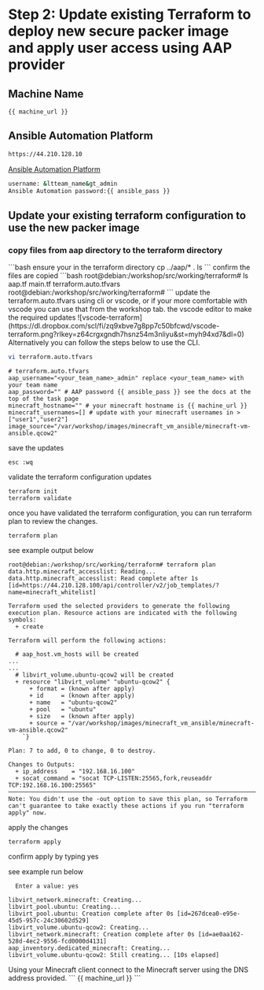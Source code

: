 # Step 2: Update existing Terraform to deploy new secure packer image and apply user access using AAP provider

## Machine Name
```
{{ machine_url }}
```
## Ansible Automation Platform
```sh
https://44.210.128.10
```
<a href="https://44.210.128.10" target="_blank">Ansible Automation Platform</a>
```sh
username: &ltteam_name&gt_admin
Ansible Automation password:{{ ansible_pass }}
```
## Update your existing terraform configuration to use the new packer image
### copy files from aap directory to the terraform directory

<Task id="update_terraform">
```bash
ensure your in the terraform directory
cp ../aap/* .
ls
```
confirm the files are copied
```bash
root@debian:/workshop/src/working/terraform# ls
aap.tf  main.tf  terraform.auto.tfvars
root@debian:/workshop/src/working/terraform# 
```
</Task>

<Task id="terraform_apply">
update the terraform.auto.tfvars using cli or vscode, or if your more comfortable with vscode you can use that from the workshop tab.
 the vscode editor to make the required updates
![vscode-terraform](https://dl.dropbox.com/scl/fi/zq9xbve7g8pp7c50bfcwd/vscode-terraform.png?rlkey=z64crgxgndh7hsnz54m3nliyu&st=myh94xd7&dl=0)
Alternatively you can follow the steps below to use the CLI.

```bash
vi terraform.auto.tfvars
```

```
# terraform.auto.tfvars
aap_username="<your_team_name>_admin" replace <your_team_name> with your team name
aap_password="" # AAP password {{ ansible_pass }} see the docs at the top of the task page
minecraft_hostname="" # your minecraft hostname is {{ machine_url }}
minecraft_usernames=[] # update with your minecraft usernames in > ["user1","user2"]
image_source="/var/workshop/images/minecraft_vm_ansible/minecraft-vm-ansible.qcow2"
```
save the updates

```
esc :wq
```

validate the terraform configuration updates

```
terraform init
terraform validate
```

once you have validated the terraform configuration, you can run terraform plan to review the changes.

```
terraform plan
```

see example output below

```
root@debian:/workshop/src/working/terraform# terraform plan
data.http.minecraft_accesslist: Reading...
data.http.minecraft_accesslist: Read complete after 1s [id=https://44.210.128.100/api/controller/v2/job_templates/?name=minecraft_whitelist]

Terraform used the selected providers to generate the following execution plan. Resource actions are indicated with the following symbols:
  + create

Terraform will perform the following actions:

  # aap_host.vm_hosts will be created
...
...
  # libvirt_volume.ubuntu-qcow2 will be created
  + resource "libvirt_volume" "ubuntu-qcow2" {
      + format = (known after apply)
      + id     = (known after apply)
      + name   = "ubuntu-qcow2"
      + pool   = "ubuntu"
      + size   = (known after apply)
      + source = "/var/workshop/images/minecraft_vm_ansible/minecraft-vm-ansible.qcow2"
    `}

Plan: 7 to add, 0 to change, 0 to destroy.

Changes to Outputs:
  + ip_address    = "192.168.16.100"
  + socat_command = "socat TCP-LISTEN:25565,fork,reuseaddr TCP:192.168.16.100:25565"
────────────────────────────────────────────────────────────────────────────────────────────────────────────────────────────────────────────────────
Note: You didn't use the -out option to save this plan, so Terraform can't guarantee to take exactly these actions if you run "terraform apply" now.
```
apply the changes
```
terraform apply
```
confirm apply by typing yes

see example run below 
```
  Enter a value: yes

libvirt_network.minecraft: Creating...
libvirt_pool.ubuntu: Creating...
libvirt_pool.ubuntu: Creation complete after 0s [id=267dcea0-e95e-45d5-957c-24c30602d529]
libvirt_volume.ubuntu-qcow2: Creating...
libvirt_network.minecraft: Creation complete after 0s [id=ae0aa162-528d-4ec2-9556-fcd0000d4131]
aap_inventory.dedicated_minecraft: Creating...
libvirt_volume.ubuntu-qcow2: Still creating... [10s elapsed]
```
</Task>

<Task id="connect_minecraft">
Using your Minecraft client connect to the Minecraft server using the DNS address provided.
```
{{ machine_url }}
```
</Task>
